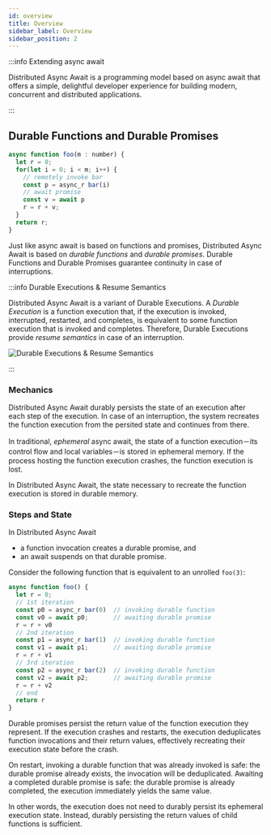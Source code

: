 ```yaml
---
id: overview
title: Overview
sidebar_label: Overview
sidebar_position: 2
---
```


:::info Extending async await

Distributed Async Await is a programming model based on async await that offers a simple, delightful developer experience for building modern, concurrent and distributed applications.

:::

## Durable Functions and Durable Promises

```js
async function foo(m : number) {
  let r = 0;
  for(let i = 0; i < m; i++) {
    // remotely invoke bar
    const p = async_r bar(i)
    // await promise
    const v = await p
    r = r + v;
  }
  return r;
}
```

Just like async await is based on functions and promises, Distributed Async Await is based on _durable functions_ and _durable promises_. Durable Functions and Durable Promises guarantee continuity in case of interruptions.

:::info Durable Executions & Resume Semantics

Distributed Async Await is a variant of Durable Executions.
A _Durable Execution_ is a function execution that, if the execution is invoked, interrupted, restarted, and completes, is equivalent to some function execution that is invoked and completes.
Therefore, Durable Executions provide _resume semantics_ in case of an interruption.

![Durable Executions & Resume Semantics](/img/resume-via-restart.jpg)

:::

### Mechanics

Distributed Async Await durably persists the state of an execution after each step of the execution.
In case of an interruption, the system recreates the function execution from the persited state and continues from there.

In traditional, _ephemeral_ async await, the state of a function execution－its control flow and local variables－is stored in ephemeral memory.
If the process hosting the function execution crashes, the function execution is lost.

In Distributed Async Await, the state necessary to recreate the function execution is stored in durable memory.

### Steps and State

In Distributed Async Await

- a function invocation creates a durable promise, and
- an await suspends on that durable promise.

Consider the following function that is equivalent to an unrolled `foo(3)`:

```js
async function foo() {
  let r = 0;
  // 1st iteration
  const p0 = async_r bar(0)  // invoking durable function
  const v0 = await p0;       // awaiting durable promise
  r = r + v0
  // 2nd iteration
  const p1 = async_r bar(1)  // invoking durable function
  const v1 = await p1;       // awaiting durable promise
  r = r + v1
  // 3rd iteration
  const p2 = async_r bar(2)  // invoking durable function
  const v2 = await p2;       // awaiting durable promise
  r = r + v2
  // end
  return r
}
```

Durable promises persist the return value of the function execution they represent. If the execution crashes and restarts, the execution deduplicates function invocations and their return values, effectively recreating their execution state before the crash.

On restart, invoking a durable function that was already invoked is safe: the durable promise already exists, the invocation will be deduplicated. Awaiting a completed durable promise is safe: the durable promise is already completed, the execution immediately yields the same value.

In other words, the execution does not need to durably persist its ephemeral execution state. Instead, durably persisting the return values of child functions is sufficient.
